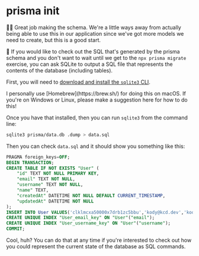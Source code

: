 # prisma init

👨‍💼 Great job making the schema. We're a little ways away from actually being
able to use this in our application since we've got more models we need to
create, but this is a good start.

🦉 If you would like to check out the SQL that's generated by the prisma schema
and you don't want to wait until we get to the `npx prisma migrate` exercise,
you can ask SQLite to output a SQL file that represents the contents of the
database (including tables).

First, you
will need to
[download and install the `sqlite3` CLI](https://www.sqlite.org/download.html).

<callout-muted>
	I personally use [Homebrew](https://brew.sh/) for doing this on macOS. If
	you're on Windows or Linux, please make a suggestion here for how to do this!
</callout-muted>

Once you have that installed, then you can run `sqlite3` from the command line:

```sh nonumber
sqlite3 prisma/data.db .dump > data.sql
```

Then you can check `data.sql` and it should show you something like this:

```sql
PRAGMA foreign_keys=OFF;
BEGIN TRANSACTION;
CREATE TABLE IF NOT EXISTS "User" (
    "id" TEXT NOT NULL PRIMARY KEY,
    "email" TEXT NOT NULL,
    "username" TEXT NOT NULL,
    "name" TEXT,
    "createdAt" DATETIME NOT NULL DEFAULT CURRENT_TIMESTAMP,
    "updatedAt" DATETIME NOT NULL
);
INSERT INTO User VALUES('clklmcxa50000x7drb1zc5bbu','kody@kcd.dev','kody','Kody',1690490436990,1690490427769);
CREATE UNIQUE INDEX "User_email_key" ON "User"("email");
CREATE UNIQUE INDEX "User_username_key" ON "User"("username");
COMMIT;
```

Cool, huh? You can do that at any time if you're interested to check out how you
could represent the current state of the database as SQL commands.
